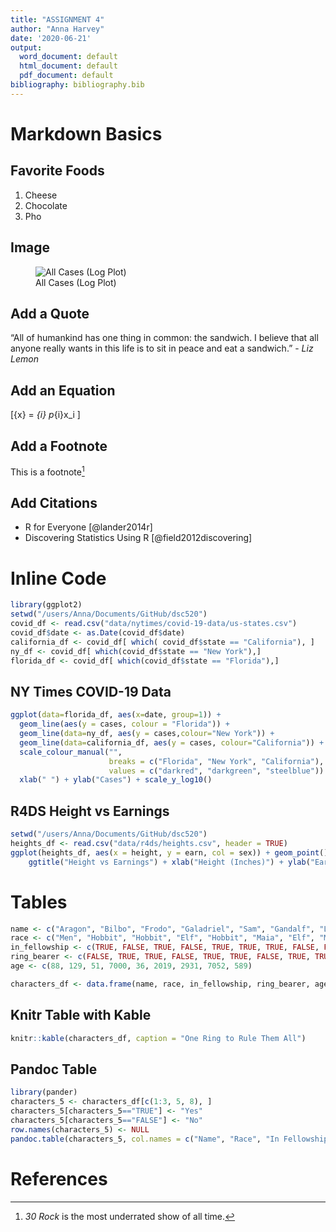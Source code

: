 ```yaml
---
title: "ASSIGNMENT 4"
author: "Anna Harvey"
date: '2020-06-21'
output:
  word_document: default
  html_document: default
  pdf_document: default
bibliography: bibliography.bib
---
```


# Markdown Basics

## Favorite Foods

1. Cheese
2. Chocolate
3. Pho

## Image

![All Cases (Log Plot)](C:/Users/Anna/Documents/GitHub/dsc520/completed/assignment04/plots/10-all-cases-log.png)

## Add a Quote

"All of humankind has one thing in common: the sandwich. I believe that all anyone really wants in this life is to sit in peace and eat a sandwich."
- *Liz Lemon*

## Add an Equation

\[\bar{x} = \displaystyle\sum_{i} p_{i}x_i \]

## Add a Footnote

This is a footnote^[*30 Rock* is the most underrated show of all time.]

## Add Citations

* R for Everyone [@lander2014r]
* Discovering Statistics Using R [@field2012discovering]

# Inline Code
```r
library(ggplot2)
setwd("/users/Anna/Documents/GitHub/dsc520")
covid_df <- read.csv("data/nytimes/covid-19-data/us-states.csv")
covid_df$date <- as.Date(covid_df$date)
california_df <- covid_df[ which( covid_df$state == "California"), ]
ny_df <- covid_df[ which(covid_df$state == "New York"),]
florida_df <- covid_df[ which(covid_df$state == "Florida"),]
```

## NY Times COVID-19 Data
```r
ggplot(data=florida_df, aes(x=date, group=1)) +
  geom_line(aes(y = cases, colour = "Florida")) +
  geom_line(data=ny_df, aes(y = cases,colour="New York")) +
  geom_line(data=california_df, aes(y = cases, colour="California")) +
  scale_colour_manual("",
                      breaks = c("Florida", "New York", "California"),
                      values = c("darkred", "darkgreen", "steelblue")) +
  xlab(" ") + ylab("Cases") + scale_y_log10()
```
  
## R4DS Height vs Earnings
``` r
setwd("/users/Anna/Documents/GitHub/dsc520")
heights_df <- read.csv("data/r4ds/heights.csv", header = TRUE)
ggplot(heights_df, aes(x = height, y = earn, col = sex)) + geom_point() + 
    ggtitle("Height vs Earnings") + xlab("Height (Inches)") + ylab("Earnings (Dollars)")
```

# Tables
```r
name <- c("Aragon", "Bilbo", "Frodo", "Galadriel", "Sam", "Gandalf", "Legolas", "Sauron", "Gollum")
race <- c("Men", "Hobbit", "Hobbit", "Elf", "Hobbit", "Maia", "Elf", "Maia", "Hobbit")
in_fellowship <- c(TRUE, FALSE, TRUE, FALSE, TRUE, TRUE, TRUE, FALSE, FALSE)
ring_bearer <- c(FALSE, TRUE, TRUE, FALSE, TRUE, TRUE, FALSE, TRUE, TRUE)
age <- c(88, 129, 51, 7000, 36, 2019, 2931, 7052, 589)

characters_df <- data.frame(name, race, in_fellowship, ring_bearer, age)
```
## Knitr Table with Kable
```r
knitr::kable(characters_df, caption = "One Ring to Rule Them All")
```
## Pandoc Table
```r
library(pander)
characters_5 <- characters_df[c(1:3, 5, 8), ]
characters_5[characters_5=="TRUE"] <- "Yes"
characters_5[characters_5=="FALSE"] <- "No"
row.names(characters_5) <- NULL
pandoc.table(characters_5, col.names = c("Name", "Race", "In Fellowship?", "Is Ring Bearer?", "Age"), style ="grid")
```

# References